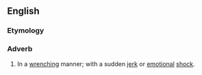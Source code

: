 ==English==

===Etymology===
{{suffix|wrenching|ly}}

===Adverb===
{{en-adv}}

# In a [[wrenching]] manner; with a sudden [[jerk]] or [[emotional]] [[shock]].